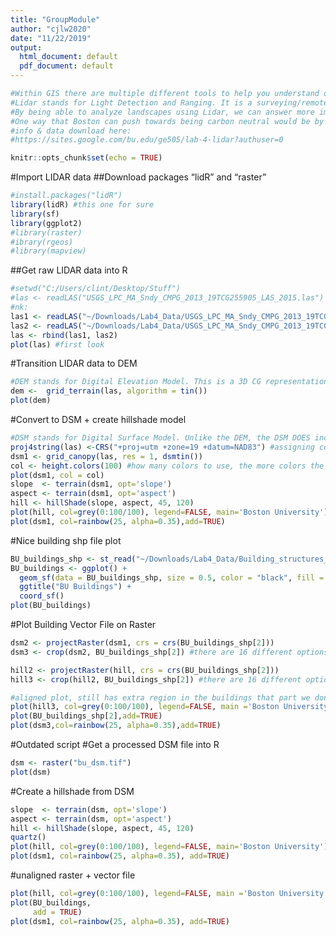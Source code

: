 ```yaml
---
title: "GroupModule"
author: "cjlw2020"
date: "11/22/2019"
output:
  html_document: default
  pdf_document: default
---
```


```r
#Within GIS there are multiple different tools to help you understand data that you collect about different landscapes. From previous modules you would have seen how to create maps to display your statistical analysis, or have seen how to identify different clusters and analyze significant hot and cold spots. Here we will explore how to take Lidar data files to create maps that help you analyze the landscape and interpret it to answer important questions. 
#Lidar stands for Light Detection and Ranging. It is a surveying/remote sensing method that measures distance to a target. It does this by illuminating the target with laser light and measuring the reflected light with a sensor. Differences in laser return times and wavelengths can then be used to make digital 3-D representations. It is commonly used to make high-resolution maps, with applications in fields such as archaeology, geography, and laser guidance. 
#By being able to analyze landscapes using Lidar, we can answer more important/pertinent questions to current issues. One example of this is Boston's pledge to being carbon neutral by 2050. While this falls under being a civil engineering problem, its an excellent example of a different but important application of GIS, specifically Lidar uses. 
#One way that Boston can push towards being carbon neutral would be by switching to renewable energy sources like solar, wind, and hydrologic power. The best places to utilize solar power, for example, would be places that have constant uninterrupted exposure to sunlight. Using Lidar data to map out the rooftops of Boston, we would be able to determine how much solar radiation we can obtain. You would accomplish this by mapping out the rooftops and overlaying a solar radiation layer (another built in-tool). This would in turn help to determine if there would be enough watt hours over the course of a year for it to be beneficial to begin transitioning the majority, if not all, of Boston's rooftops to being solar paneled. 
#info & data download here:
#https://sites.google.com/bu.edu/ge505/lab-4-lidar?authuser=0
```


```r
knitr::opts_chunk$set(echo = TRUE)
```

#Import LIDAR data
##Download packages "lidR" and "raster"
```r
#install.packages("lidR")
library(lidR) #this one for sure
library(sf)
library(ggplot2)
#library(raster)
#ibrary(rgeos)
#library(mapview)
```

##Get raw LIDAR data into R
```r
#setwd("C:/Users/clint/Desktop/Stuff")
#las <- readLAS("USGS_LPC_MA_Sndy_CMPG_2013_19TCG255905_LAS_2015.las")
#nk: 
las1 <- readLAS("~/Downloads/Lab4_Data/USGS_LPC_MA_Sndy_CMPG_2013_19TCG255905_LAS_2015/USGS_LPC_MA_Sndy_CMPG_2013_19TCG255905_LAS_2015.las")
las2 <- readLAS("~/Downloads/Lab4_Data/USGS_LPC_MA_Sndy_CMPG_2013_19TCG270905_LAS_2015/USGS_LPC_MA_Sndy_CMPG_2013_19TCG270905_LAS_2015.las")
las <- rbind(las1, las2)
plot(las) #first look
```

#Transition LIDAR data to DEM
```r
#DEM stands for Digital Elevation Model. This is a 3D CG representation of a terrain's surface created from a terrain's elevation data. Things like power lines, buildings and towers or trees and other vegetation aren't included in the model. It filters out what are known as "non-ground points".
dem <-  grid_terrain(las, algorithm = tin())
plot(dem)
```
#Convert to DSM + create hillshade model
```r
#DSM stands for Digital Surface Model. Unlike the DEM, the DSM DOES include man-made/built and natural points of reference into its representation. 
proj4string(las) <-CRS("+proj=utm +zone=19 +datum=NAD83") #assigning coord ref system
dsm1 <- grid_canopy(las, res = 1, dsmtin())
col <- height.colors(100) #how many colors to use, the more colors the better resolution in the plot
plot(dsm1, col = col)
slope  <- terrain(dsm1, opt='slope')
aspect <- terrain(dsm1, opt='aspect')
hill <- hillShade(slope, aspect, 45, 120)
plot(hill, col=grey(0:100/100), legend=FALSE, main='Boston University')
plot(dsm1, col=rainbow(25, alpha=0.35),add=TRUE)
```

#Nice building shp file plot
```r
BU_buildings_shp <- st_read("~/Downloads/Lab4_Data/Building_structures_bu/building_structures_bu.shp")
BU_buildings <- ggplot() + 
  geom_sf(data = BU_buildings_shp, size = 0.5, color = "black", fill = "cyan1") + 
  ggtitle("BU Buildings") + 
  coord_sf()
plot(BU_buildings)
```

#Plot Building Vector File on Raster
```r
dsm2 <- projectRaster(dsm1, crs = crs(BU_buildings_shp[2]))
dsm3 <- crop(dsm2, BU_buildings_shp[2]) #there are 16 different options instead of "2" here, not sure which one we want

hill2 <- projectRaster(hill, crs = crs(BU_buildings_shp[2]))
hill3 <- crop(hill2, BU_buildings_shp[2]) #there are 16 different options instead of "2" here, not sure which one we want

#aligned plot, still has extra region in the buildings that part we don't need:
plot(hill3, col=grey(0:100/100), legend=FALSE, main ='Boston University')
plot(BU_buildings_shp[2],add=TRUE)
plot(dsm3,col=rainbow(25, alpha=0.35),add=TRUE)
```




#Outdated script
#Get a processed DSM file into R
```r
dsm <- raster("bu_dsm.tif")
plot(dsm)
```
#Create a hillshade from DSM
```r
slope  <- terrain(dsm, opt='slope')
aspect <- terrain(dsm, opt='aspect')
hill <- hillShade(slope, aspect, 45, 120)
quartz()
plot(hill, col=grey(0:100/100), legend=FALSE, main='Boston University')
plot(dsm1, col=rainbow(25, alpha=0.35), add=TRUE)
```
#unaligned raster + vector file
```r
plot(hill, col=grey(0:100/100), legend=FALSE, main ='Boston University')
plot(BU_buildings,
     add = TRUE)
plot(dsm1, col=rainbow(25, alpha=0.35), add=TRUE)
```



